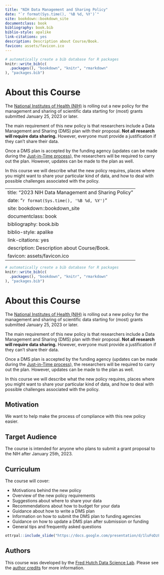 ```yaml
---
title: "NIH Data Management and Sharing Policy"
date: "`r format(Sys.time(), '%B %d, %Y')`"
site: bookdown::bookdown_site
documentclass: book
bibliography: book.bib
biblio-style: apalike
link-citations: yes
description: Description about Course/Book.
favicon: assets/favicon.ico
---
```


```r
# automatically create a bib database for R packages
knitr::write_bib(c(
  .packages(), "bookdown", "knitr", "rmarkdown"
), "packages.bib")
```

# About this Course {-}

The [National Institutes of Health (NIH)](https://www.nih.gov/) is rolling out a new policy for the management and sharing of scientific data starting for (most) grants submitted January 25, 2023 or later.

The main requirement of this new policy is that researchers include a Data Management and Sharing (DMS) plan with their proposal. **Not all research will require data sharing.** However, everyone must provide a justification if they can't share their data.

Once a DMS plan is accepted by the funding agency (updates can be made during the [Just-in-Time process](https://grants.nih.gov/grants/policy/nihgps/html5/section_2/2.5.1_just-in-time_procedures.htm)), the researchers will be required to carry out the plan. However, updates can be made to the plan as well. 

In this course we will describe what the new policy requires, places where you might want to share your particular kind of data, and how to deal with possible challenges associated with the policy.


---
title: "2023 NIH Data Management and Sharing Policy"
date: "`r format(Sys.time(), '%B %d, %Y')`"
site: bookdown::bookdown_site
documentclass: book
bibliography: book.bib
biblio-style: apalike
link-citations: yes
description: Description about Course/Book.
favicon: assets/favicon.ico
---

```r
# automatically create a bib database for R packages
knitr::write_bib(c(
  .packages(), "bookdown", "knitr", "rmarkdown"
), "packages.bib")
```

# About this Course {-}

The [National Institutes of Health (NIH)](https://www.nih.gov/) is rolling out a new policy for the management and sharing of scientific data starting for (most) grants submitted January 25, 2023 or later.

The main requirement of this new policy is that researchers include a Data Management and Sharing (DMS) plan with their proposal. **Not all research will require data sharing.** However, everyone must provide a justification if they can't share their data.

Once a DMS plan is accepted by the funding agency (updates can be made during the [Just-in-Time process](https://grants.nih.gov/grants/policy/nihgps/html5/section_2/2.5.1_just-in-time_procedures.htm)), the researchers will be required to carry out the plan. However, updates can be made to the plan as well. 

In this course we will describe what the new policy requires, places where you might want to share your particular kind of data, and how to deal with possible challenges associated with the policy.


## Motivation

We want to help make the process of compliance with this new policy easier.


## Target Audience  

The course is intended for anyone who plans to submit a grant proposal to the NIH after January 25th, 2023.

## Curriculum  

The course will cover:

- Motivations behind the new policy
- Overview of the new policy requirements
- Suggestions about where to share your data
- Recommendations about how to budget for your data
- Guidance about how to write a DMS plan
- Information on how to submit the DMS plan to funding agencies
- Guidance on how to update a DMS plan after submission or funding
- General tips and frequently asked questions

```r
ottrpal::include_slide("https://docs.google.com/presentation/d/1luFoDzF6aDJEebbL6iWoJ_s8s9nQnaWLL5jghbmWdak/edit#slide=id.g16b04bd80e5_1_123")
```

## Authors

This course was developed by the [Fred Hutch Data Science Lab](https://hutchdatascience.org/). Please see the [author credits](#about-the-authors) for more information.




